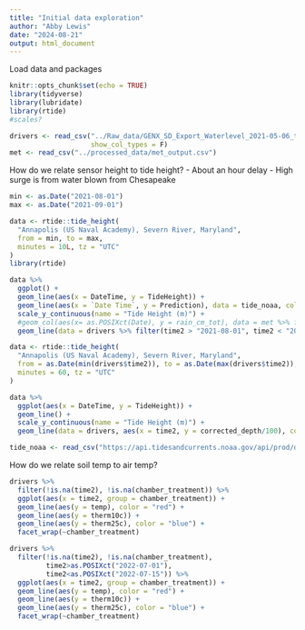 ```yaml
---
title: "Initial data exploration"
author: "Abby Lewis"
date: "2024-08-21"
output: html_document
---
```


Load data and packages

```r
knitr::opts_chunk$set(echo = TRUE)
library(tidyverse)
library(lubridate)
library(rtide)
#scales?

drivers <- read_csv("../Raw_data/GENX_SD_Export_Waterlevel_2021-05-06_to_2022-12-30_derived_clean_btemps.csv", 
                    show_col_types = F)
met <- read_csv("../processed_data/met_output.csv")
```

How do we relate sensor height to tide height?
- About an hour delay
- High surge is from water blown from Chesapeake 


```r
min <- as.Date("2021-08-01")
max <- as.Date("2021-09-01")

data <- rtide::tide_height(
  "Annapolis (US Naval Academy), Severn River, Maryland",
  from = min, to = max,
  minutes = 10L, tz = "UTC"
)
library(rtide)

data %>%
  ggplot() +
  geom_line(aes(x = DateTime, y = TideHeight)) +
  geom_line(aes(x = `Date Time`, y = Prediction), data = tide_noaa, color = "blue")+
  scale_y_continuous(name = "Tide Height (m)") +
  #geom_col(aes(x= as.POSIXct(Date), y = rain_cm_tot), data = met %>% filter(Date > min, Date < max)) +
  geom_line(data = drivers %>% filter(time2 > "2021-08-01", time2 < "2021-09-01"), aes(x = time2, y = corrected_depth/100), color = "red")

data <- rtide::tide_height(
  "Annapolis (US Naval Academy), Severn River, Maryland",
  from = as.Date(min(drivers$time2)), to = as.Date(max(drivers$time2)),
  minutes = 60, tz = "UTC"
)

data %>%
  ggplot(aes(x = DateTime, y = TideHeight)) +
  geom_line() +
  scale_y_continuous(name = "Tide Height (m)") +
  geom_line(data = drivers, aes(x = time2, y = corrected_depth/100), color = "red")

tide_noaa <- read_csv("https://api.tidesandcurrents.noaa.gov/api/prod/datagetter?product=predictions&application=NOS.COOPS.TAC.WL&begin_date=20210801&end_date=20210901&datum=MLLW&station=8575579&time_zone=GMT&units=metric&interval=hilo&format=csv")
```

How do we relate soil temp to air temp?

```r
drivers %>%
  filter(!is.na(time2), !is.na(chamber_treatment)) %>%
  ggplot(aes(x = time2, group = chamber_treatment)) +
  geom_line(aes(y = temp), color = "red") +
  geom_line(aes(y = therm10c)) +
  geom_line(aes(y = therm25c), color = "blue") +
  facet_wrap(~chamber_treatment)

drivers %>%
  filter(!is.na(time2), !is.na(chamber_treatment),
         time2>as.POSIXct("2022-07-01"),
         time2<as.POSIXct("2022-07-15")) %>%
  ggplot(aes(x = time2, group = chamber_treatment)) +
  geom_line(aes(y = temp), color = "red") +
  geom_line(aes(y = therm10c)) +
  geom_line(aes(y = therm25c), color = "blue") +
  facet_wrap(~chamber_treatment)
```

